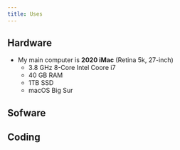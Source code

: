 ```yaml
---
title: Uses
---
```


## Hardware

- My main computer is **2020 iMac** (Retina 5k, 27-inch)
  - 3.8 GHz 8-Core Intel Coore i7
  - 40 GB RAM
  - 1TB SSD
  - macOS Big Sur

## Sofware

## Coding
